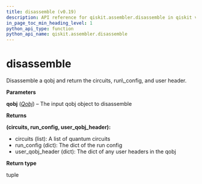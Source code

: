 ```yaml
---
title: disassemble (v0.19)
description: API reference for qiskit.assembler.disassemble in qiskit v0.19
in_page_toc_min_heading_level: 1
python_api_type: function
python_api_name: qiskit.assembler.disassemble
---
```


# disassemble

<Function id="qiskit.assembler.disassemble" isDedicatedPage={true} github="https://github.com/qiskit/qiskit/tree/stable/0.14/qiskit/assembler/disassemble.py" signature="disassemble(qobj)">
  Disassemble a qobj and return the circuits, run\_config, and user header.

  **Parameters**

  **qobj** ([*Qobj*](qiskit.qobj.Qobj "qiskit.qobj.Qobj")) – The input qobj object to disassemble

  **Returns**

  **(circuits, run\_config, user\_qobj\_header):**

  *   circuits (list): A list of quantum circuits
  *   run\_config (dict): The dict of the run config
  *   user\_qobj\_header (dict): The dict of any user headers in the qobj

  **Return type**

  tuple
</Function>

